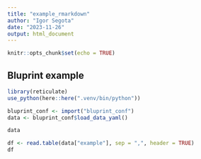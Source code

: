 ```yaml
---
title: "example_rmarkdown"
author: "Igor Segota"
date: "2023-11-26"
output: html_document
---
```


```r
knitr::opts_chunk$set(echo = TRUE)
```

## Bluprint example

```r
library(reticulate)
use_python(here::here(".venv/bin/python"))

bluprint_conf <- import("bluprint_conf")
data <- bluprint_conf$load_data_yaml()

data
```

```r
df <- read.table(data["example"], sep = ",", header = TRUE)
df
```